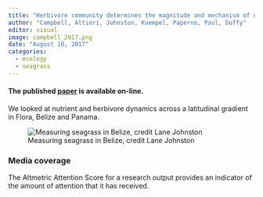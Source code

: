```yaml
---
title: "Herbivore community determines the magnitude and mechanism of nutrient effects on subtropical and tropical seagrasses"
author: "Campbell, Altieri, Johnston, Kuempel, Paperno, Paul, Duffy"
editor: visual
image: campbell_2017.png
date: "August 10, 2017"
categories:
  - ecology
  - seagrass
---
```


#### The published [paper](https://besjournals.onlinelibrary.wiley.com/doi/full/10.1111/1365-2745.12862) is available on-line.

We looked at nutrient and herbivore dynamics across a latitudinal gradient in Flora, Belize and Panama.

![Measuring seagrass in Belize, credit Lane Johnston](campbell_2017.png)

### Media coverage

The Altmetric Attention Score for a research output provides an indicator of the amount of attention that it has received.

```{=html}
<script type="text/javascript" src="https://d1bxh8uas1mnw7.cloudfront.net/assets/embed.js"></script>
```
::: {.altmetric-embed data-badge-type="medium-donut" data-badge-details="right" data-doi="10.1111/1365-2745.12862"}
:::

